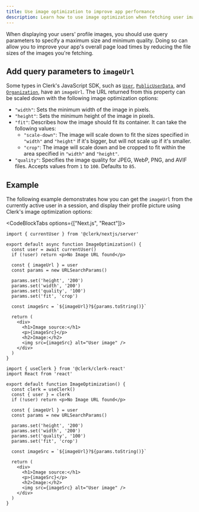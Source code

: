 ```yaml
---
title: Use image optimization to improve app performance
description: Learn how to use image optimization when fetching user images from Clerk.
---
```


When displaying your users' profile images, you should use query parameters to specify a maximum size and minimum quality. Doing so can allow you to improve your app's overall page load times by reducing the file sizes of the images you're fetching.

## Add query parameters to `imageUrl`

Some types in Clerk's JavaScript SDK, such as [`User`](/docs/references/javascript/user), [`PublicUserData`](/docs/references/javascript/types/public-user-data#properties), and [`Organization`](/docs/references/javascript/organization#properties), have an `imageUrl`. The URL returned from this property can be scaled down with the following image optimization options:

- `"width"`: Sets the minimum width of the image in pixels.
- `"height"`: Sets the minimum height of the image in pixels.
- `"fit"`: Describes how the image should fit its container. It can take the following values:
  - `"scale-down"`: The image will scale down to fit the sizes specified in `"width"` and `"height"` if it's bigger, but will not scale up if it's smaller.
  - `"crop"`: The image will scale down and be cropped to fit within the area specified in `"width"` and `"height"`.
- `"quality"`: Specifies the image quality for JPEG, WebP, PNG, and AVIF files. Accepts values from `1` to `100`. Defaults to `85`.

## Example

The following example demonstrates how you can get the `imageUrl` from the currently active user in a session, and display their profile picture using Clerk's image optimization options:

<CodeBlockTabs options={["Next.js", "React"]}>
  ```tsx {{ filename: 'app/image-optimization/page.tsx' }}
  import { currentUser } from '@clerk/nextjs/server'

  export default async function ImageOptimization() {
    const user = await currentUser()
    if (!user) return <p>No Image URL found</p>

    const { imageUrl } = user
    const params = new URLSearchParams()

    params.set('height', '200')
    params.set('width', '200')
    params.set('quality', '100')
    params.set('fit', 'crop')

    const imageSrc = `${imageUrl}?${params.toString()}`

    return (
      <div>
        <h1>Image source:</h1>
        <p>{imageSrc}</p>
        <h2>Image:</h2>
        <img src={imageSrc} alt="User image" />
      </div>
    )
  }
  ```

  ```tsx {{ filename: 'components/image-optimization.tsx' }}
  import { useClerk } from '@clerk/clerk-react'
  import React from 'react'

  export default function ImageOptimization() {
    const clerk = useClerk()
    const { user } = clerk
    if (!user) return <p>No Image URL found</p>

    const { imageUrl } = user
    const params = new URLSearchParams()

    params.set('height', '200')
    params.set('width', '200')
    params.set('quality', '100')
    params.set('fit', 'crop')

    const imageSrc = `${imageUrl}?${params.toString()}`

    return (
      <div>
        <h1>Image source:</h1>
        <p>{imageSrc}</p>
        <h2>Image:</h2>
        <img src={imageSrc} alt="User image" />
      </div>
    )
  }
  ```
</CodeBlockTabs>
